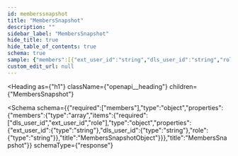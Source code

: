 ```yaml
---
id: memberssnapshot
title: "MembersSnapshot"
description: ""
sidebar_label: "MembersSnapshot"
hide_title: true
hide_table_of_contents: true
schema: true
sample: {"members":[{"ext_user_id":"string","dls_user_id":"string","role":"string"}]}
custom_edit_url: null
---
```



<Heading
  as={"h1"}
  className={"openapi__heading"}
  children={"MembersSnapshot"}
>
</Heading>





<Schema
  schema={{"required":["members"],"type":"object","properties":{"members":{"type":"array","items":{"required":["dls_user_id","ext_user_id","role"],"type":"object","properties":{"ext_user_id":{"type":"string"},"dls_user_id":{"type":"string"},"role":{"type":"string"}},"title":"MembersSnapshotObject"}}},"title":"MembersSnapshot"}}
  schemaType={"response"}
>
  
</Schema>
            